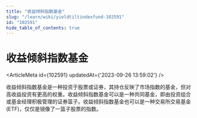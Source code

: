 ```yaml
---
title: "收益倾斜指数基金"
slug: "/learn/wiki/yieldtiltindexfund-102591"
id: "102591"
hide_table_of_contents: true
---
```



# 收益倾斜指数基金

<ArticleMeta id={102591} updatedAt={'2023-09-26 13:59:02'} />
<div className='border-solid border-b border-t-0 my-4 border-[var(--ifm-color-gray-300)]' />

收益倾斜指数基金是一种投资于股票或证券，其持仓反映了市场指数的基金，但对高收益投资有更高的权重。收益倾斜指数基金可以是一种共同基金，即由投资组合或基金经理积极管理的证券篮子。收益倾斜指数基金也可以是一种交易所交易基金 (ETF)，仅仅是镜像了一篮子股票的指数。
